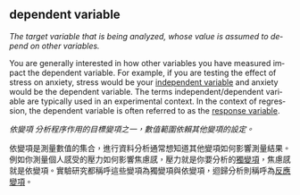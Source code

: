 ## dependent variable

<div class="translation" lang="en">

<dfn>The target variable that is being analyzed, whose value is assumed to depend on other variables.</dfn>

You are generally interested in how other variables you have measured impact the dependent variable. For example, if you are testing the effect of stress on anxiety, stress would be your [independent variable](i.html#independent-variable) and anxiety would be the dependent variable. The terms independent/dependent variable are typically used in an experimental context. In the context of regression, the dependent variable is often referred to as the [response variable](r.html#response-variable).

</div>
 
<div class="translation" lang="zh-Hant">
  
<dfn>依變項  分析程序作用的目標變項之一，數值範圍依賴其他變項的設定。</dfn>

依變項是測量數值的集合，進行資料分析通常想知道其他變項如何影響測量結果。例如你測量個人感受的壓力如何影響焦慮感，壓力就是你要分析的[獨變項](i.html#independent-variable)，焦慮感就是依變項。實驗研究都稱呼這些變項為獨變項與依變項，迴歸分析則稱呼為[反應變項](r.html#response-variable)。
 
</div>
